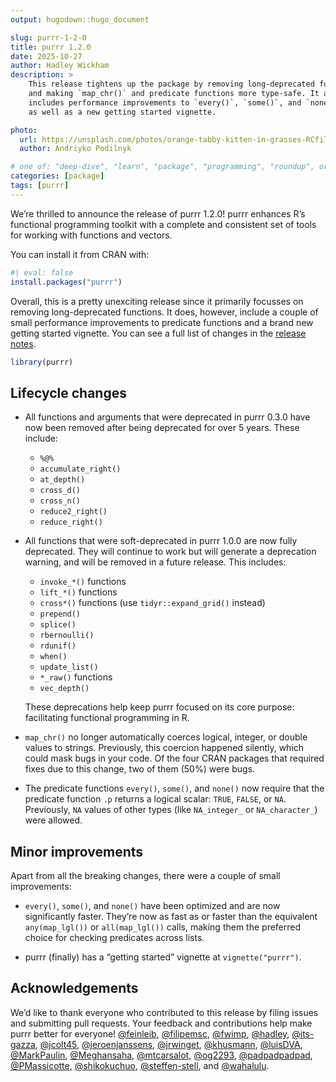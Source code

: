 ```yaml
---
output: hugodown::hugo_document

slug: purrr-1-2-0
title: purrr 1.2.0
date: 2025-10-27
author: Hadley Wickham
description: >
    This release tightens up the package by removing long-deprecated functions 
    and making `map_chr()` and predicate functions more type-safe. It also 
    includes performance improvements to `every()`, `some()`, and `none()`, 
    as well as a new getting started vignette.

photo:
  url: https://unsplash.com/photos/orange-tabby-kitten-in-grasses-RCfi7vgJjUY
  author: Andriyko Podilnyk

# one of: "deep-dive", "learn", "package", "programming", "roundup", or "other"
categories: [package] 
tags: [purrr]
---
```


<!--
TODO:
* [x] Look over / edit the post's title in the yaml
* [x] Edit (or delete) the description; note this appears in the Twitter card
* [x] Pick category and tags (see existing with `hugodown::tidy_show_meta()`)
* [x] Find photo & update yaml metadata
* [x] Create `thumbnail-sq.jpg`; height and width should be equal
* [x] Create `thumbnail-wd.jpg`; width should be >5x height
* [x] `hugodown::use_tidy_thumbnails()`
* [x] Add intro sentence, e.g. the standard tagline for the package
* [ ] `usethis::use_tidy_thanks()`
-->

We're thrilled to announce the release of purrr 1.2.0! purrr enhances R's functional programming toolkit with a complete and consistent set of tools for working with functions and vectors.

You can install it from CRAN with:

```r
#| eval: false
install.packages("purrr")
```

Overall, this is a pretty unexciting release since it primarily focusses on removing long-deprecated functions. It does, however, include a couple of small performance improvements to predicate functions and a brand new getting started vignette. You can see a full list of changes in the [release notes](https://github.com/tidyverse/purrr/releases/tag/v1.2.0).

```r
library(purrr)
```

## Lifecycle changes

* All functions and arguments that were deprecated in purrr 0.3.0 have now been removed after being deprecated for over 5 years. These include:

  - `%@%`
  - `accumulate_right()`
  - `at_depth()`
  - `cross_d()`
  - `cross_n()`
  - `reduce2_right()`
  - `reduce_right()`

* All functions that were soft-deprecated in purrr 1.0.0 are now fully deprecated. They will continue to work but will generate a deprecation warning, and will be removed in a future release. This includes:

  - `invoke_*()` functions
  - `lift_*()` functions  
  - `cross*()` functions (use `tidyr::expand_grid()` instead)
  - `prepend()`
  - `splice()`
  - `rbernoulli()`
  - `rdunif()`
  - `when()`
  - `update_list()`
  - `*_raw()` functions
  - `vec_depth()`

  These deprecations help keep purrr focused on its core purpose: facilitating functional programming in R.

* `map_chr()` no longer automatically coerces logical, integer, or double values to strings. Previously, this coercion happened silently, which could mask bugs in your code. Of the four CRAN packages that required fixes due to this change, two of them (50%) were bugs.

*  The predicate functions `every()`, `some()`, and `none()` now require that the predicate function `.p` returns a logical scalar: `TRUE`, `FALSE`, or `NA`. Previously, `NA` values of other types (like `NA_integer_` or `NA_character_`) were allowed.

## Minor improvements

Apart from all the breaking changes, there were a couple of small improvements:

* `every()`, `some()`, and `none()` have been optimized and are now significantly faster. They're now as fast as or faster than the equivalent `any(map_lgl())` or `all(map_lgl())` calls, making them the preferred choice for checking predicates across lists.

* purrr (finally) has a "getting started" vignette at `vignette("purrr")`.

## Acknowledgements

We'd like to thank everyone who contributed to this release by filing issues and submitting pull requests. Your feedback and contributions help make purrr better for everyone! [&#x0040;feinleib](https://github.com/feinleib), [&#x0040;filipemsc](https://github.com/filipemsc), [&#x0040;fwimp](https://github.com/fwimp), [&#x0040;hadley](https://github.com/hadley), [&#x0040;its-gazza](https://github.com/its-gazza), [&#x0040;jcolt45](https://github.com/jcolt45), [&#x0040;jeroenjanssens](https://github.com/jeroenjanssens), [&#x0040;jrwinget](https://github.com/jrwinget), [&#x0040;khusmann](https://github.com/khusmann), [&#x0040;luisDVA](https://github.com/luisDVA), [&#x0040;MarkPaulin](https://github.com/MarkPaulin), [&#x0040;Meghansaha](https://github.com/Meghansaha), [&#x0040;mtcarsalot](https://github.com/mtcarsalot), [&#x0040;og2293](https://github.com/og2293), [&#x0040;padpadpadpad](https://github.com/padpadpadpad), [&#x0040;PMassicotte](https://github.com/PMassicotte), [&#x0040;shikokuchuo](https://github.com/shikokuchuo), [&#x0040;steffen-stell](https://github.com/steffen-stell), and [&#x0040;wahalulu](https://github.com/wahalulu).
